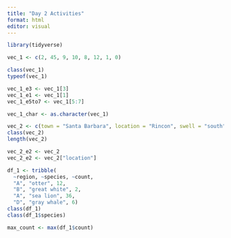 ```yaml
---
title: "Day 2 Activities"
format: html
editor: visual
---
```


```r
library(tidyverse)
```

```r
vec_1 <- c(2, 45, 9, 10, 8, 12, 1, 0)

class(vec_1)
typeof(vec_1)

vec_1_e3 <- vec_1[3]
vec_1_e1 <- vec_1[1]
vec_1_e5to7 <- vec_1[5:7]

vec_1_char <- as.character(vec_1)
```

```r
vec_2 <- c(town = "Santa Barbara", location = "Rincon", swell = "south")
class(vec_2)
length(vec_2)

vec_2_e2 <- vec_2
vec_2_e2 <- vec_2["location"]
```

```r

df_1 <- tribble(
  ~region, ~species, ~count,
  "A", "otter", 12,
  "B", "great white", 2,
  "A", "sea lion", 36,
  "D", "gray whale", 6)
class(df_1)
class(df_1$species)

max_count <- max(df_1$count)
```
